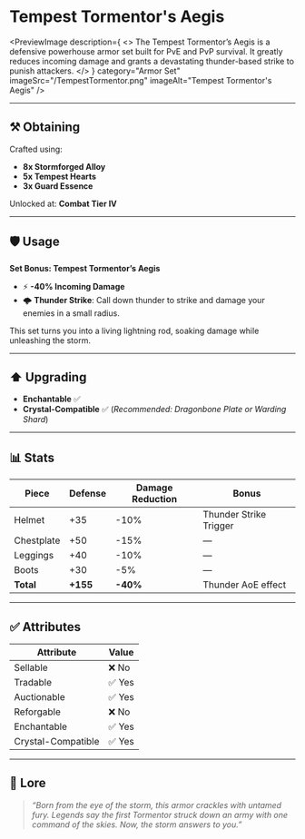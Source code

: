 
# Tempest Tormentor's Aegis

<PreviewImage
  description={
    <>
      The <span className="text-[#651DB1]">Tempest Tormentor’s Aegis</span> is a defensive powerhouse armor set
      built for PvE and PvP survival. It greatly reduces incoming damage and grants a devastating
      thunder-based strike to punish attackers.
    </>
  }
  category="Armor Set"
  imageSrc="/TempestTormentor.png"
  imageAlt="Tempest Tormentor's Aegis"
/>

---

## ⚒️ Obtaining

Crafted using:
- **8x Stormforged Alloy**
- **5x Tempest Hearts**
- **3x Guard Essence**

Unlocked at: **Combat Tier IV**

---

## 🛡️ Usage

**Set Bonus: Tempest Tormentor’s Aegis**
- ⚡ **-40% Incoming Damage**
- 🌩️ **Thunder Strike**: Call down thunder to strike and damage your enemies in a small radius.

This set turns you into a living lightning rod, soaking damage while unleashing the storm.

---

## ⬆️ Upgrading

- **Enchantable** ✅  
- **Crystal-Compatible** ✅ (*Recommended: Dragonbone Plate or Warding Shard*)

---

## 📊 Stats

| Piece       | Defense | Damage Reduction | Bonus |
|-------------|---------|------------------|--------|
| Helmet      | +35     | -10%             | Thunder Strike Trigger |
| Chestplate  | +50     | -15%             | —      |
| Leggings    | +40     | -10%             | —      |
| Boots       | +30     | -5%              | —      |
| **Total**   | **+155**| **-40%**         | Thunder AoE effect     |

---

## ✅ Attributes

| Attribute         | Value |
|-------------------|--------|
| Sellable          | ❌ No  |
| Tradable          | ✅ Yes |
| Auctionable       | ✅ Yes |
| Reforgable        | ❌ No  |
| Enchantable       | ✅ Yes |
| Crystal-Compatible| ✅ Yes |

---

## 📖 Lore

> *“Born from the eye of the storm, this armor crackles with untamed fury. Legends say the first Tormentor struck down an army with one command of the skies. Now, the storm answers to you.”*
